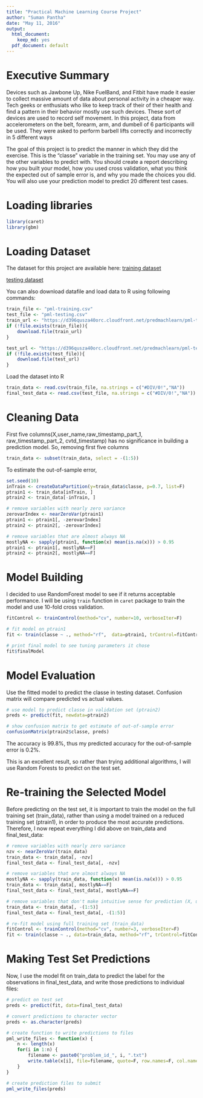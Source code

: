 ```yaml
---
title: "Practical Machine Learning Course Project"
author: "Suman Pantha"
date: "May 11, 2016"
output:
  html_document:
    keep_md: yes
  pdf_document: default
---
```


Executive Summary
===
Devices such as Jawbone Up, Nike FuelBand, and Fitbit have made it easier to collect massive amount of data about personal activity in a cheaper way. Tech geeks or enthusiats who like to keep track of their of their health and find a pattern in their behavior mostly use such devices. These sort of devices are used to record self movement. In this project, data from accelerometers on the belt, forearm, arm, and dumbell of 6 participants will be used. They were asked to perform barbell lifts correctly and incorrectly in 5 different ways

The goal of this project is to predict the manner in which they did the exercise. This is the "classe" variable in the training set. You may use any of the other variables to predict with. You should create a report describing how you built your model, how you used cross validation, what you think the expected out of sample error is, and why you made the choices you did. You will also use your prediction model to predict 20 different test cases.

Loading libraries
===
```r
library(caret)
library(gbm)
```

Loading Dataset
===
The dataset for this project are available here:
[training dataset](https://d396qusza40orc.cloudfront.net/predmachlearn/pml-training.csv)

[testing dataset](https://d396qusza40orc.cloudfront.net/predmachlearn/pml-testing.csv)

You can also download datafile and load data to R using following commands:
```r
train_file <- "pml-training.csv"
test_file <- "pml-testing.csv" 
train_url <- "https://d396qusza40orc.cloudfront.net/predmachlearn/pml-training.csv"
if (!file.exists(train_file)){
    download.file(train_url)    
}

test_url <- "https://d396qusza40orc.cloudfront.net/predmachlearn/pml-testing.csv"
if (!file.exists(test_file)){
    download.file(test_url)  
}
```

Load the dataset into R
```r
train_data <- read.csv(train_file, na.strings = c("#DIV/0!","NA"))
final_test_data <- read.csv(test_file, na.strings = c("#DIV/0!","NA"))
```

# Cleaning Data
First five columns(X,user_name,raw_timestamp_part_1, raw_timestamp_part_2, cvtd_timestamp) has no significance in building a prediction model. So, removing first five columns
```r
train_data <- subset(train_data, select = -(1:5))
```

To estimate the out-of-sample error, 
```r
set.seed(10)
inTrain <- createDataPartition(y=train_data$classe, p=0.7, list=F)
ptrain1 <- train_data[inTrain, ]
ptrain2 <- train_data[-inTrain, ]
```

```r
# remove variables with nearly zero variance
zerovarIndex <- nearZeroVar(ptrain1)
ptrain1 <- ptrain1[, -zerovarIndex]
ptrain2 <- ptrain2[, -zerovarIndex]

# remove variables that are almost always NA
mostlyNA <- sapply(ptrain1, function(x) mean(is.na(x))) > 0.95
ptrain1 <- ptrain1[, mostlyNA==F]
ptrain2 <- ptrain2[, mostlyNA==F]
```

Model Building
===
I decided to use RandomForest model to see if it returns acceptable performance. I will be using `train` function in `caret` package to train the model and use 10-fold cross validation.
```r

fitControl <- trainControl(method="cv", number=10, verboseIter=F)

# fit model on ptrain1
fit <- train(classe ~ ., method="rf",  data=ptrain1, trControl=fitControl)

# print final model to see tuning parameters it chose
fit$finalModel
```

Model Evaluation
===
Use the fitted model to predict the classe in testing dataset. Confusion matrix will compare predicted vs actual values.
```r
# use model to predict classe in validation set (ptrain2)
preds <- predict(fit, newdata=ptrain2)

# show confusion matrix to get estimate of out-of-sample error
confusionMatrix(ptrain2$classe, preds)
```

The accuracy is 99.8%, thus my predicted accuracy for the out-of-sample error is 0.2%.

This is an excellent result, so rather than trying additional algorithms, I will use Random Forests to predict on the test set.

Re-training the Selected Model
===
Before predicting on the test set, it is important to train the model on the full training set (train_data), rather than using a model trained on a reduced training set (ptrain1), in order to produce the most accurate predictions. Therefore, I now repeat everything I did above on train_data and final_test_data:

```r
# remove variables with nearly zero variance
nzv <- nearZeroVar(train_data)
train_data <- train_data[, -nzv]
final_test_data <- final_test_data[, -nzv]

# remove variables that are almost always NA
mostlyNA <- sapply(train_data, function(x) mean(is.na(x))) > 0.95
train_data <- train_data[, mostlyNA==F]
final_test_data <- final_test_data[, mostlyNA==F]

# remove variables that don't make intuitive sense for prediction (X, user_name, raw_timestamp_part_1, raw_timestamp_part_2, cvtd_timestamp), which happen to be the first five variables
train_data <- train_data[, -(1:5)]
final_test_data <- final_test_data[, -(1:5)]

# re-fit model using full training set (train_data)
fitControl <- trainControl(method="cv", number=3, verboseIter=F)
fit <- train(classe ~ ., data=train_data, method="rf", trControl=fitControl)
```

Making Test Set Predictions
===
Now, I use the model fit on train_data to predict the label for the observations in final_test_data, and write those predictions to individual files:

```r
# predict on test set
preds <- predict(fit, data=final_test_data)

# convert predictions to character vector
preds <- as.character(preds)

# create function to write predictions to files
pml_write_files <- function(x) {
    n <- length(x)
    for(i in 1:n) {
        filename <- paste0("problem_id_", i, ".txt")
        write.table(x[i], file=filename, quote=F, row.names=F, col.names=F)
    }
}

# create prediction files to submit
pml_write_files(preds)
```